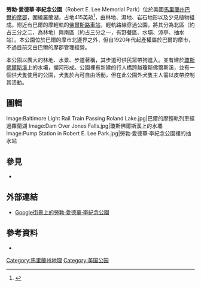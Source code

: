 {{Infobox NRHP
| name = 羅蘭湖史蹟區（Lake Roland Historic District）
| nrhp_type = 
| image = 
| caption = 
| nearest_city= [[巴爾的摩|巴爾的摩]]
| lat_degrees = 39
| lat_minutes = 23
| lat_seconds = 13
| lat_direction = N
| long_degrees = 76
| long_minutes = 38
| long_seconds = 49
| long_direction = W
| coord_display = inline,title
| locmapin = USA Maryland
| built = 1858
| architect = Slade, James
| architecture = Greek Revival old pumping station 
| added = October 15, 1992
| area = {{convert|281|acre}}
| governing_body = State
| refnum = 92001285<ref name="nris">{{NRISref|2009a}}</ref>
}}
'''勞勃·愛德華·李紀念公園'''（Robert E. Lee Memorial Park）位於美國[[馬里蘭州|馬里蘭州]][[巴爾的摩縣_(馬里蘭州)|巴爾的摩郡]]，圍繞羅蘭湖，占地415英畝<ref>{{Cite web|title=Lake Roland|url=https://www.baltimorecountymd.gov/departments/recreation/countyparks/mostpopular/lakeroland/|access-date=2021-10-07|publisher=Baltimore County|language=en}}</ref>，由林地、濕地、岩石地形以及少見植物組成。附近有巴爾的摩輕軌的[[瀑布路輕軌站|佛爾斯路車站]]，輕軌路線穿過公園，將其分為北區（約占三分之二，為林地）與南區（約占三分之一，有野餐區、水壩、涼亭、抽水站）。本公園位於巴爾的摩市北邊界之外，但自1920年代起產權屬於巴爾的摩市，不過目前交由巴爾的摩郡管理經營。

<!--
The Lake was constructed in the late 1850s after the City's 1854 purchase of the assets of the privately owned Baltimore Water Company, (founded 1805), following a long political controversy about the company's failure to extend water lines and service into the then outlying areas of town after the most recent annexation of 1818 which moved the City's northern boundary to then-called Boundary Avenue (today's North Avenue). The "Beaver Dam" marble old pumping station on the eastern shore of the Lake contains a marble pedestal engraved with the dates and names of the pertinent official and contractors involved in its construction and completion in 1860–61, along with another stone tablet that used to lie at the dam's western end before its reconstruction in the mid-1990s by the City.

Further to the south, the City had also just purchased the former Lloyd Nicholas Rogers estate [[Druid_Hill_Park|"Druid Hill"]], first settled in the mid-1660s and with manor plantation houses reconstructed several times since, most recently in 1800 with what later became called the "Mansion House". It formed the third largest municipal landscaped park in the country (after [[Central_Park|Central Park]] in [[New_York_City|New York City]] and [[Fairmount_Park|Fairmount Park]] in [[Philadelphia|Philadelphia]]). Druid Lake was carved out, constructed and landscaped to add capacity to the newly expanded first municipal water supply system using the waters of the inter-connecting [[Jones_Falls|Jones Falls]] which flowed south through the central city to the Northwest Branch of the [[Patapsco_River|Patapsco River]] and the [[Helen_Delich_Bentley_Port_of_Baltimore|Baltimore Harbor]]. The system of parks for the City of Baltimore along the various stream valleys with inter-connected landscaped boulevards or parkways was designed and laid out by the famous landscape architect and developer [[Frederick_Law_Olmsted|Frederick Law Olmsted]] and the company later established by his sons in two famous reports in 1904 and 1926, of which Lake Roland and its Dam formed and integral part.
-->
本公園以廣大的林地、水景、步道著稱，其步道可供民眾帶狗進入。並有建於[[瓊斯佛爾斯溪|瓊斯佛爾斯溪]]上的水壩，攔河形成{{link-en|羅蘭湖|Lake Roland (Maryland)}}。公園裡有新建的行人橋跨越瓊斯佛爾斯溪，並有一個供犬隻使用的公園，犬隻於內可自由活動，但在此公園外犬隻主人需以皮帶控制其活動。

==圖輯==
<gallery>
Image:Baltimore Light Rail Train Passing Roland Lake.jpg|巴爾的摩輕軌列車經過羅蘭湖
Image:Dam Over Jones Falls.jpg|瓊斯佛爾斯溪上的水壩
Image:Pump Station in Robert E. Lee Park.jpg|勞勃·愛德華·李紀念公園裡的抽水站
</gallery>

==參見==
*{{link-en|华盛顿山植物园|Mount Washington Arboretum}}

==外部連結==
*[http://maps.google.com/maps?f=q&hl=en&geocode=&q=Smith+Ave+%26+Newbury+St,+Baltimore,+MD+21209&sll=37.926868,-95.712891&sspn=31.365626,61.787109&ie=UTF8&ll=39.374483,-76.642942&spn=0.01589,0.030169&z=15&layer=c&cbll=39.378798,-76.641776&panoid=sANBACt04jddJm0iwu792g&cbp=12,0.29757777669220786,,0,-0.008020734491350658 Google街景上的勞勃·愛德華·李紀念公園]

==參考資料==
{{Reflist}}<!--added above categories/infobox footers by script-assisted edit-->
* {{Cite web|title=To dogblog or not to dogblog|url=https://www.baltimoresun.com/bs-mtblog-2007-05-to_dogblog_or_not_to_dogblog_1-story.html|access-date=2021-10-07|last=Kelber|first=Sarah Kickler|publisher=Baltimore Sun}}

[[Category:馬里蘭州地理|Category:馬里蘭州地理]]
[[Category:美国公园|Category:美国公园]]